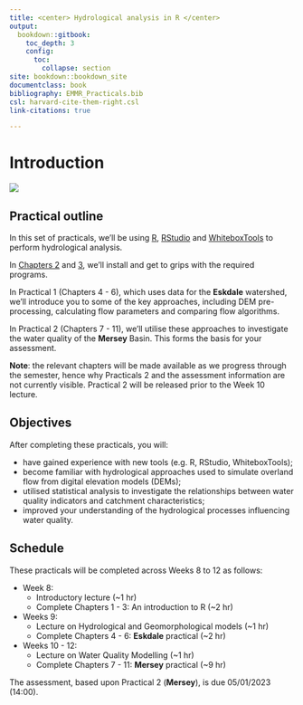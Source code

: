 ```yaml
---
title: <center> Hydrological analysis in R </center> 
output:
  bookdown::gitbook:
    toc_depth: 3
    config:
      toc:
        collapse: section
site: bookdown::bookdown_site
documentclass: book
bibliography: EMMR_Practicals.bib
csl: harvard-cite-them-right.csl
link-citations: true

---
```

# Introduction

![](figures/course-logo.png) 

## Practical outline

In this set of practicals, we'll be using [R](https://www.r-project.org/), [RStudio](https://www.rstudio.com/) and [WhiteboxTools](https://jblindsay.github.io/wbt_book/intro.html) to perform hydrological analysis. 

In [Chapters 2](#Installation) and [3](#R), we'll install and get to grips with the required programs. 

In Practical 1 (Chapters 4 - 6), which uses data for the **Eskdale** watershed, we'll introduce you to some of the key approaches, including DEM pre-processing, calculating flow parameters and comparing flow algorithms. 

In Practical 2 (Chapters 7 - 11),  we'll utilise these approaches to investigate the water quality of the **Mersey** Basin. This forms the basis for your assessment. 

**Note**: the relevant chapters will be made available as we progress through the semester, hence why Practicals 2 and the assessment information are not currently visible. Practical 2 will be released prior to the Week 10 lecture.

## Objectives

After completing these practicals, you will:

- have gained experience with new tools (e.g. R, RStudio, WhiteboxTools);
- become familiar with hydrological approaches used to simulate overland flow from digital elevation models (DEMs);
- utilised statistical analysis to investigate the relationships between water quality indicators and catchment characteristics; 
- improved your understanding of the hydrological processes influencing water quality.

## Schedule

These practicals will be completed across Weeks 8 to 12 as follows:

- Week 8: 
  - Introductory lecture (~1 hr)
  - Complete Chapters 1 - 3: An introduction to R (~2 hr)
- Weeks 9:
  - Lecture on Hydrological and Geomorphological models (~1 hr)
  - Complete Chapters 4 - 6: **Eskdale** practical (~2 hr)
- Weeks 10 - 12:
  - Lecture on Water Quality Modelling (~1 hr)
  - Complete Chapters 7 - 11: **Mersey** practical (~9 hr)
  
  
The assessment, based upon Practical 2 (**Mersey**), is due 05/01/2023 (14:00). 

